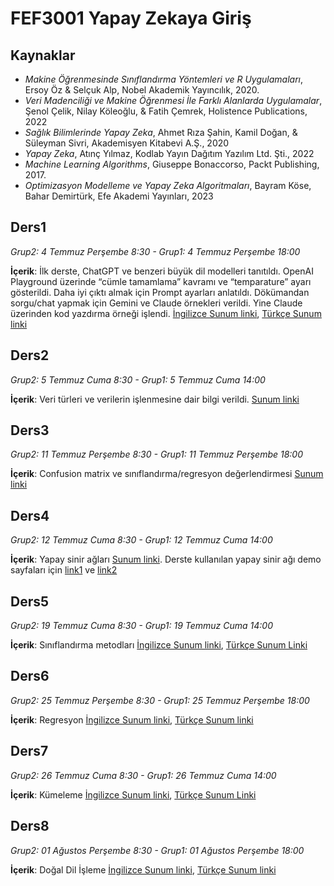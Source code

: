 # FEF3001 Yapay Zekaya Giriş

## Kaynaklar

- *Makine Öğrenmesinde Sınıflandırma Yöntemleri ve R Uygulamaları*, Ersoy Öz & Selçuk Alp, Nobel Akademik Yayıncılık, 2020.
- *Veri Madenciliği ve Makine Öğrenmesi İle Farklı Alanlarda Uygulamalar*, Şenol Çelik, Nilay Köleoğlu, & Fatih Çemrek, Holistence Publications, 2022
- *Sağlık Bilimlerinde Yapay Zeka*, Ahmet Rıza Şahin, Kamil Doğan, & Süleyman Sivri, Akademisyen Kitabevi A.Ş., 2020
- *Yapay Zeka*, Atınç Yılmaz, Kodlab Yayın Dağıtım Yazılım Ltd. Şti., 2022
- *Machine Learning Algorithms*, Giuseppe Bonaccorso, Packt Publishing, 2017.
- *Optimizasyon Modelleme ve Yapay Zeka Algoritmaları*, Bayram Köse, Bahar Demirtürk, Efe Akademi Yayınları, 2023

## Ders1

*Grup2: 4 Temmuz Perşembe 8:30 - Grup1: 4 Temmuz Perşembe 18:00*

**İçerik**: İlk derste, ChatGPT ve benzeri büyük dil modelleri tanıtıldı. OpenAI Playground üzerinde "cümle tamamlama" kavramı ve "temparature" ayarı gösterildi. Daha iyi çıktı almak için Prompt ayarları anlatıldı. Dökümandan sorgu/chat yapmak için Gemini ve Claude örnekleri verildi. Yine Claude üzerinden kod yazdırma örneği işlendi. [İngilizce Sunum linki](ders1.ipynb), [Türkçe Sunum linki](ders1-TR.qmd) 

<!--  Uygulamada kullanılacak dosyalar: [mtcars (Excel)](files/mtcars.xlsx) -->

## Ders2

*Grup2: 5 Temmuz Cuma 8:30 - Grup1: 5 Temmuz Cuma 14:00*

**İçerik**: Veri türleri ve verilerin işlenmesine dair bilgi verildi.  [Sunum linki](ders2.qmd)

## Ders3

*Grup2: 11 Temmuz Perşembe 8:30 - Grup1: 11 Temmuz Perşembe 18:00*

**İçerik**: Confusion matrix ve sınıflandırma/regresyon değerlendirmesi [Sunum linki](ders3.qmd)

## Ders4

*Grup2: 12 Temmuz Cuma 8:30 - Grup1: 12 Temmuz Cuma 14:00*

**İçerik**: Yapay sinir ağları [Sunum linki](files/neural_network.pdf). Derste kullanılan yapay sinir ağı demo sayfaları için [link1](https://ml-playground.com/) ve [link2](https://akarzazi.github.io/neural-network-playground/)

## Ders5

*Grup2: 19 Temmuz Cuma 8:30 - Grup1: 19 Temmuz Cuma 14:00*

**İçerik**: Sınıflandırma metodları [İngilizce Sunum linki](ders5.qmd), [Türkçe Sunum Linki](ders5-TR.qmd)


## Ders6

*Grup2: 25 Temmuz Perşembe 8:30 - Grup1: 25 Temmuz Perşembe 18:00*

**İçerik**: Regresyon [İngilizce Sunum linki](ders6.qmd), [Türkçe Sunum linki](ders6-TR.qmd)

## Ders7

*Grup2: 26 Temmuz Cuma 8:30 - Grup1: 26 Temmuz Cuma 14:00*

**İçerik**: Kümeleme [İngilizce Sunum linki](ders7.qmd), [Türkçe Sunum Linki](ders7-TR.qmd)

## Ders8

*Grup2: 01 Ağustos Perşembe 8:30 - Grup1: 01 Ağustos Perşembe 18:00*

**İçerik**: Doğal Dil İşleme [İngilizce Sunum linki](ders8.qmd), [Türkçe Sunum linki](ders8-TR.qmd)

